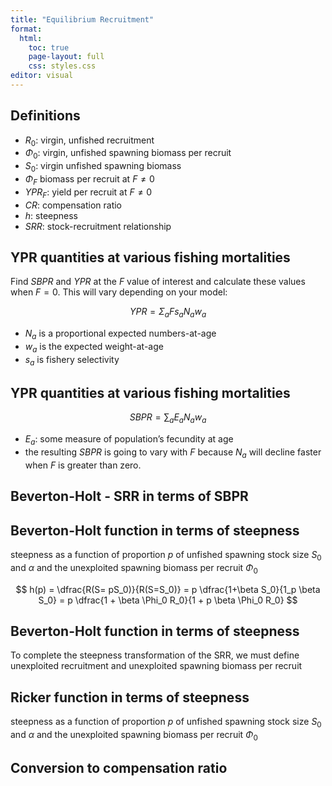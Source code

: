 ```yaml
---
title: "Equilibrium Recruitment"
format:
  html:
    toc: true
    page-layout: full
    css: styles.css
editor: visual
---
```


## Definitions

-   $R_0$: virgin, unfished recruitment
-   $\Phi_0$: virgin, unfished spawning biomass per recruit
-   $S_{0}$: virgin unfished spawning biomass
-   $\Phi_F$ biomass per recruit at $F \neq 0$
-   $YPR_F$: yield per recruit at $F \neq 0$
-   $CR$: compensation ratio
-   $h$: steepness
-   $SRR$: stock-recruitment relationship

## YPR quantities at various fishing mortalities

Find $SBPR$ and $YPR$ at the $F$ value of interest and calculate these values when $F = 0$. This will vary depending on your model:

$$
YPR=\Sigma_{a} F s_{a} N_{a} w_{a}
$$

-   $N_a$ is a proportional expected numbers-at-age
-   $w_a$ is the expected weight-at-age
-   $s_a$ is fishery selectivity

## YPR quantities at various fishing mortalities

$$
SBPR = \sum_a E_a N_a w_a
$$

-   $E_a$: some measure of population's fecundity at age
-   the resulting $SBPR$ is going to vary with $F$ because $N_a$ will decline faster when $F$ is greater than zero.

## Beverton-Holt - SRR in terms of SBPR

## Beverton-Holt function in terms of steepness

steepness as a function of proportion $p$ of unfished spawning stock size $S_0$ and $\alpha$ and the unexploited spawning biomass per recruit $\Phi_0$

$$
h(p) = \dfrac{R(S= pS_0)}{R(S=S_0)} = p \dfrac{1+\beta S_0}{1_p \beta S_0} = p \dfrac{1 + \beta \Phi_0 R_0}{1 + p \beta \Phi_0 R_0}
$$

## Beverton-Holt function in terms of steepness

To complete the steepness transformation of the SRR, we must define unexploited recruitment and unexploited spawning biomass per recruit

## Ricker function in terms of steepness

steepness as a function of proportion $p$ of unfished spawning stock size $S_0$ and $\alpha$ and the unexploited spawning biomass per recruit $\Phi_0$

## Conversion to compensation ratio